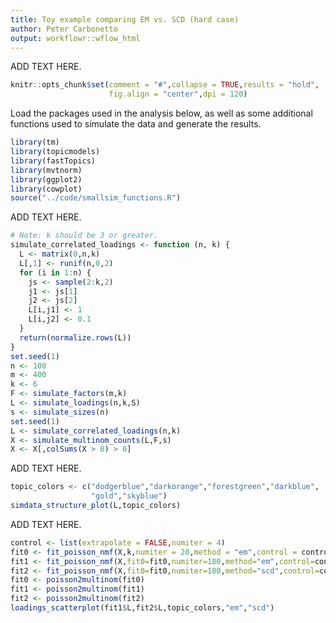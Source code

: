 ```yaml
---
title: Toy example comparing EM vs. SCD (hard case)
author: Peter Carbonetto
output: workflowr::wflow_html
---
```


ADD TEXT HERE.

```r
knitr::opts_chunk$set(comment = "#",collapse = TRUE,results = "hold",
                      fig.align = "center",dpi = 120)
```

Load the packages used in the analysis below, as well as some
additional functions used to simulate the data and generate the results.

```r
library(tm)
library(topicmodels)
library(fastTopics)
library(mvtnorm)
library(ggplot2)
library(cowplot)
source("../code/smallsim_functions.R")
```

ADD TEXT HERE.

```r
# Note: k should be 3 or greater.
simulate_correlated_loadings <- function (n, k) {
  L <- matrix(0,n,k)
  L[,1] <- runif(n,0,2)
  for (i in 1:n) {
    js <- sample(2:k,2)
    j1 <- js[1]
    j2 <- js[2]
    L[i,j1] <- 1
    L[i,j2] <- 0.1
  }
  return(normalize.rows(L))
}
set.seed(1)
n <- 100
m <- 400
k <- 6
F <- simulate_factors(m,k)
L <- simulate_loadings(n,k,S)
s <- simulate_sizes(n)
set.seed(1)
L <- simulate_correlated_loadings(n,k)
X <- simulate_multinom_counts(L,F,s)
X <- X[,colSums(X > 0) > 0]
```

ADD TEXT HERE.

```r
topic_colors <- c("dodgerblue","darkorange","forestgreen","darkblue",
                  "gold","skyblue")
simdata_structure_plot(L,topic_colors)
```

ADD TEXT HERE.

```r
control <- list(extrapolate = FALSE,numiter = 4)
fit0 <- fit_poisson_nmf(X,k,numiter = 20,method = "em",control = control)
fit1 <- fit_poisson_nmf(X,fit0=fit0,numiter=180,method="em",control=control)
fit2 <- fit_poisson_nmf(X,fit0=fit0,numiter=180,method="scd",control=control)
fit0 <- poisson2multinom(fit0)
fit1 <- poisson2multinom(fit1)
fit2 <- poisson2multinom(fit2)
loadings_scatterplot(fit1$L,fit2$L,topic_colors,"em","scd")
```
